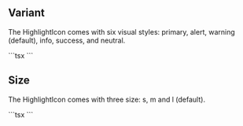 
## Variant

The HighlightIcon comes with six visual styles: primary, alert, warning (default), info, success, and neutral.

<Preview>
  <HighlightIcon name="rotate" size="m" variant="primary" />
  <HighlightIcon name="failure" size="m" variant="alert" />
  <HighlightIcon name="warning" size="m" variant="warning" />
  <HighlightIcon name="info" size="m" variant="info" />
  <HighlightIcon name="success" size="m" variant="success" />
  <HighlightIcon name="closed-eye" size="m" variant="neutral" />
</Preview>
```tsx
<HighlightIcon name="rotate" size="m" variant="primary" />
<HighlightIcon name="failure" size="m" variant="alert" />
<HighlightIcon name="warning" size="m" variant="warning" />
<HighlightIcon name="info" size="m" variant="info" />
<HighlightIcon name="success" size="m" variant="success" />
<HighlightIcon name="closed-eye" size="m" variant="neutral" />
```

## Size

The HighlightIcon comes with three size: s, m and l (default).

<Preview>
  <HighlightIcon name="rotate" size="s" variant="primary" />
  <HighlightIcon name="rotate" size="m" variant="primary" />
  <HighlightIcon name="rotate" size="l" variant="primary" />
</Preview>
```tsx
<HighlightIcon name="rotate" size="s" variant="primary" />
<HighlightIcon name="rotate" size="m" variant="primary" />
<HighlightIcon name="rotate" size="l" variant="primary" />
```
